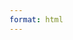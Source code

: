 ```yaml
---
format: html
---
```


::: {.hidden}

\providecommand{\bfa}{{\boldsymbol{a}}}
\providecommand{\bfb}{{\boldsymbol{b}}}
\providecommand{\bfc}{{\boldsymbol{c}}}
\providecommand{\bfd}{{\boldsymbol{d}}}
\providecommand{\bfe}{{\boldsymbol{e}}}
\providecommand{\bff}{{\boldsymbol{f}}}
\providecommand{\bfg}{{\boldsymbol{g}}}
\providecommand{\bfh}{{\boldsymbol{h}}}
\providecommand{\bfi}{{\boldsymbol{i}}}
\providecommand{\bfj}{{\boldsymbol{j}}}
\providecommand{\bfk}{{\boldsymbol{k}}}
\providecommand{\bfl}{{\boldsymbol{l}}}
\providecommand{\bfm}{{\boldsymbol{m}}}
\providecommand{\bfn}{{\boldsymbol{n}}}
\providecommand{\bfo}{{\boldsymbol{o}}}
\providecommand{\bfp}{{\boldsymbol{p}}}
\providecommand{\bfq}{{\boldsymbol{q}}}
\providecommand{\bfr}{{\boldsymbol{r}}}
\providecommand{\bfs}{{\boldsymbol{s}}}
\providecommand{\bft}{{\boldsymbol{t}}}
\providecommand{\bfu}{{\boldsymbol{u}}}
\providecommand{\bfv}{{\boldsymbol{v}}}
\providecommand{\bfw}{{\boldsymbol{w}}}
\providecommand{\bfx}{{\boldsymbol{x}}}
\providecommand{\bfy}{{\boldsymbol{y}}}
\providecommand{\bfz}{{\boldsymbol{z}}}

\providecommand{\bfA}{{\boldsymbol{A}}}
\providecommand{\bfB}{{\boldsymbol{B}}}
\providecommand{\bfC}{{\boldsymbol{C}}}
\providecommand{\bfD}{{\boldsymbol{D}}}
\providecommand{\bfE}{{\boldsymbol{E}}}
\providecommand{\bfF}{{\boldsymbol{F}}}
\providecommand{\bfG}{{\boldsymbol{G}}}
\providecommand{\bfH}{{\boldsymbol{H}}}
\providecommand{\bfI}{{\boldsymbol{I}}}
\providecommand{\bfJ}{{\boldsymbol{J}}}
\providecommand{\bfK}{{\boldsymbol{K}}}
\providecommand{\bfL}{{\boldsymbol{L}}}
\providecommand{\bfM}{{\boldsymbol{M}}}
\providecommand{\bfN}{{\boldsymbol{N}}}
\providecommand{\bfO}{{\boldsymbol{O}}}
\providecommand{\bfP}{{\boldsymbol{P}}}
\providecommand{\bfQ}{{\boldsymbol{Q}}}
\providecommand{\bfR}{{\boldsymbol{R}}}
\providecommand{\bfS}{{\boldsymbol{S}}}
\providecommand{\bfT}{{\boldsymbol{T}}}
\providecommand{\bfU}{{\boldsymbol{U}}}
\providecommand{\bfV}{{\boldsymbol{V}}}
\providecommand{\bfW}{{\boldsymbol{W}}}
\providecommand{\bfX}{{\boldsymbol{X}}}
\providecommand{\bfY}{{\boldsymbol{Y}}}
\providecommand{\bfZ}{{\boldsymbol{Z}}}

\providecommand{\bfzero}{{\boldsymbol{0}}}

\providecommand{\bfkappa}{{\boldsymbol{\kappa}}}
\providecommand{\bfomega}{{\boldsymbol{\omega}}}
\providecommand{\bftau}{{\boldsymbol{\tau}}}
\providecommand{\bfnu}{{\boldsymbol{\nu}}}
\providecommand{\bfpsi}{{\boldsymbol{\psi}}}
\providecommand{\bfxi}{{\boldsymbol{\xi}}}
\providecommand{\bfphi}{{\boldsymbol{\varphi}}}
\providecommand{\bfeps}{{\boldsymbol{\varepsilon}}}
\providecommand{\bfSigma}{{\boldsymbol{\Sigma}}}
\providecommand{\bfOmega}{{\boldsymbol{\Omega}}}
\providecommand{\calI}{{\mathcal{I}}}
\providecommand{\calN}{{\mathcal{N}}}
\providecommand{\calV}{{\mathcal{V}}}
\providecommand{\bbE}{{\mathbb{E}}}
\providecommand{\bbR}{{\mathbb{R}}}
\providecommand{\bbC}{{\mathbb{C}}}
\providecommand{\bsfC}{{\mathsf{C}}}
\providecommand{\bsfD}{{\mathsf{D}}}
\providecommand{\bsfI}{{\mathsf{I}}}
\providecommand{\bsfO}{{\mathsf{O}}}
\providecommand{\tr}{{\operatorname{tr}}}
\providecommand{\sym}{{\operatorname{sym}}}
\providecommand{\skw}{{\operatorname{skew}}}
\providecommand{\vc}{{\operatorname{vec}}}
\providecommand{\ten}{{\operatorname{ten}}}
\providecommand{\cof}{{\operatorname{cof}}}
\providecommand{\mass}{{\operatorname{mass}}}
\providecommand{\vol}{{\operatorname{vol}}}
\providecommand{\area}{{\operatorname{area}}}
\providecommand{\com}{{\operatorname{com}}}
\providecommand{\cov}{{\operatorname{cov}}}
\providecommand{\e}{{\mathrm{e}}}
\providecommand{\D}{{\mathrm{D}}}
\providecommand{\dd}{{\mathrm{d}}}
\providecommand{\dt}{{\dd t}}
\providecommand{\ppt}{{\frac{\partial}{\partial t}}}
\providecommand{\Dt}{{\D t}}
\providecommand{\DDt}{{\frac{\D}{\Dt}}}
\providecommand{\bigO}{{O}}
\providecommand{\litO}{{o}}
\providecommand{\dVx}{{\,\dd V_{\bfx}}}
\providecommand{\dAx}{{\,\dd A_{\bfx}}}
\providecommand{\dVy}{{\,\dd V_{\bfy}}}
\providecommand{\dAy}{{\,\dd A_{\bfy}}}
\providecommand{\ds}{{\,\dd s}}

:::